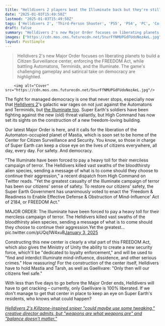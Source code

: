 ```yaml
---
title: "Helldivers 2 players beat the Illuminate back but they're still freaking out citizens, so High Command wants to build a surveillance center which definitely won't be used for spying"
date: "2025-01-03T15:49:50Z"
lastmod: "2025-01-03T15:49:50Z"
tags: ['Helldivers 2', 'Third-Person Shooter', 'PS5', 'PS4', 'PC', 'Co-op', 'Sci-fi']
draft: false
summary: "Helldivers 2's new Major Order focuses on liberating planets to build a Citizen Surveillance center, enforcing the FREEDOM Act,  while battling Automatons, Terminids, and the Illuminate.  The game's challenging gameplay and satirical take on democracy are highlighted."
images: ["https://cdn.mos.cms.futurecdn.net/5nurFfNMUPGdFUdoNozAeL.jpg"]
layout: PostSimple
---
```

> Helldivers 2's new Major Order focuses on liberating planets to build a Citizen Surveillance center, enforcing the FREEDOM Act,  while battling Automatons, Terminids, and the Illuminate.  The game's challenging gameplay and satirical take on democracy are highlighted.


        <img alt="Cover" src="https://cdn.mos.cms.futurecdn.net/5nurFfNMUPGdFUdoNozAeL.jpg"/>
        
The fight for managed democracy is one that never stops, especially now that [<u>Helldivers 2</u>](https://www.gamesradar.com/helldivers-2-guide/)'s galactic war rages on not just against the Automatons and Terminids, but [<u>the Illuminate too</u>](https://www.gamesradar.com/games/third-person-shooter/helldivers-2-director-says-the-new-illuminate-update-is-for-the-most-hardcore-players-you-cant-match-everyones-needs/). Super Earth's soldiers have been fighting against the new (old) threat valiantly, but High Command has now set its sights on the construction of a new freedom-loving building.

Our latest Major Order is here, and it calls for the liberation of the Automaton-occupied planet of Mastia, which is soon set to be home of the Center for Citizen Surveillance and Security. You know, so those in charge of Super Earth can keep a close eye on the lives of citizens everywhere, all day, every day. For safety. And democracy. 

"The Illuminate have been forced to pay a heavy toll for their merciless campaign of terror. The Helldivers killed vast swaths of the bloodthirsty alien species, sending a message of what is to come should they choose to continue their aggression," a recent dispatch from High Command on Twitter reads. "Yet the greatest casualty of the Illuminate campaign of terror has been our citizens' sense of safety. To restore our citizens' safety, the Super Earth Government has unanimously voted to enact the 'Freedom & Readiness to Enable Effective Defense & Obstruction of Mind-Influence' Act of 2184, or FREEDOM Act."

MAJOR ORDER: The Illuminate have been forced to pay a heavy toll for their merciless campaign of terror. The Helldivers killed vast swaths of the bloodthirsty alien species, sending a message of what is to come should they choose to continue their aggression.Yet the greatest… pic.twitter.com/pUQq1W4xuB[January 3, 2025](https://twitter.com/helldivers2/status/1875081605468786898)

Constructing this new center is clearly a vital part of this FREEDOM Act, which also gives the Ministry of Unity the ability to create a new security force, which'll be "dedicated to loyalty enforcement," and will be used to "find and interdict Illuminate mind-influence, dissidence, and other serious crimes." How reassuring! For the construction of the center itself, Helldivers have to hold Mastia and Tarsh, as well as Gaellivare: "Only then will our citizens feel safe."

With less than five days to go before the Major Order ends, Helldivers will have to get cracking – currently, only Gaellivare is 100% liberated. If we don't manage to get that center in place to keep an eye on Super Earth's residents, who knows what could happen?

[<u><em>Helldivers 2's Killzone-inspired sniper "could maybe use some tweaking," creative director admits, but "weapons are what weapons are" and "balance doesn't matter."</em></u>](https://www.gamesradar.com/games/third-person-shooter/helldivers-2s-killzone-inspired-sniper-could-maybe-use-some-tweaking-creative-director-admits-but-weapons-are-what-weapons-are-and-balance-doesnt-matter/)
        